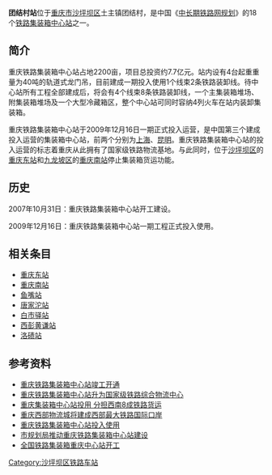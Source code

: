 {{more footnotes|time=2021-10-06}}
{{Infobox China railway station
|车站名称 = 团结村站
|图片 = Tuanjiecun_Station_202206.jpg
|图片介绍 = 
|其他名称 =重庆铁路集装箱中心
|英文名称 = Tuanjiecun Railway Station
|车站代码 = 30062<ref>{{cite book|title=中华人民共和国铁路车站代码（GB/T 10302-2010）|publisher=中国标准出版社|year=2010|isbn=155066140495|ignore-isbn-error=true|pages=36}}</ref>
|电报码 = TQW
|拼音码 = TJC
|车站类型= 货运站
|built= 
|opened = 
|车站位置 = {{CHN}}[[重庆市|重庆市]][[沙坪坝区|沙坪坝区]][[土主镇|土主镇]]团结村
|坐标 = {{coord|29.639658|N|106.375371|E|format=dms|display=inline,title|type:railwaystation_region:CN}}
|归属 = [[成都铁路局|成都铁路局]][[兴隆场站|兴隆场车站]]<ref>{{cite news|title=扩能升级，展开西部大开发腾飞的翅膀|url=http://www.cq.chinanews.com/news/2020/0616/39-9434.html|publisher=中国新闻网|date=2020-06-16|accessdate=2020-11-23|archive-date=2020-11-30|archive-url=https://web.archive.org/web/20201130101028/http://www.cq.chinanews.com/news/2020/0616/39-9434.html|dead-url=no}}</ref>
|使用状态= 使用中
|线路 =  [[兴珞铁路|兴珞铁路]]（原[[襄渝铁路|襄渝铁路]]）
|车站等级 =
|月台数目 = 
|侧式站台 = 
|岛式站台 = 
|站台面 = 	
|股道数目 = 
|正线 = 
|到发线 = 
|其它线 = 
|网站 = 
}}
'''团结村站'''位于[[重庆市|重庆市]][[沙坪坝区|沙坪坝区]]土主镇团结村，是中国《[[中长期铁路网规划|中长期铁路网规划]]》的18个[[中国铁路集装箱中心站|铁路集装箱中心站]]之一。

==简介==
重庆铁路集装箱中心站占地2200亩，项目总投资约7.7亿元。站内设有4台起重重量为40吨的轨道式龙门吊，目前建成一期投入使用1个线束2条铁路装卸线。待中心站所有工程全部建成后，将会有4个线束8条铁路装卸线，一个主集装箱堆场、附集装箱堆场及一个大型冷藏箱区，整个中心站可同时容纳4列火车在站内装卸集装箱。

重庆铁路集装箱中心站于2009年12月16日一期正式投入运营，是中国第三个建成投入运营的集装箱中心站，前两个分别为[[上海|上海]]、[[昆明|昆明]]。重庆铁路集装箱中心站的投入运营的标志着重庆从此拥有了国家级铁路物流基地。与此同时，位于[[沙坪坝区|沙坪坝区]]的[[重庆东站_(上桥)|重庆东站]]和[[九龙坡区|九龙坡区]]的[[重庆南站|重庆南站]]停止集装箱货运功能。

{{fact|2010年10月8日，重庆铁路集装箱中心站的保税物流区投入试运营，这是全国除深圳铁路深圳西保税车站和上海铁路集装箱中心站后第三个投入运营的铁路保税车站。|date=2010-11-29}}

==历史==
2007年10月31日：重庆铁路集装箱中心站开工建设。

2009年12月16日：重庆铁路集装箱中心站一期工程正式投入使用。

==相关条目==
*[[重庆东站_(上桥)|重庆东站]]
*[[重庆南站|重庆南站]]
*[[鱼嘴站_(渝怀铁路)|鱼嘴站]]
*[[唐家沱站|唐家沱站]]
*[[白市驿站|白市驿站]]
*[[黄磏站|西彭黄谦站]]
*[[洛碛站|洛碛站]]

==参考资料==
{{Reflist}}
*[http://news.xinmin.cn/rollnews/2009/12/30/3205048.html 重庆铁路集装箱中心站竣工开通]{{Wayback|url=http://news.xinmin.cn/rollnews/2009/12/30/3205048.html |date=20160304211417 }}
*[https://web.archive.org/web/20081119145333/http://info.56eol.com/Html/n001004/142647577.html 重庆铁路集装箱中心站升为国家级铁路综合物流中心]
*[http://cq.cqnews.net/jjxw/zhcj/200912/t20091229_3927621.htm 重庆集装箱中心站投用 分担西南8成铁路货运]{{dead link|date=2018年4月 |bot=InternetArchiveBot |fix-attempted=yes }}
*[http://cqqx.cqnews.net/yw/spb/200912/t20091230_3928965.htm 重庆西部物流城将建成西部最大铁路国际口岸]{{dead link|date=2018年4月 |bot=InternetArchiveBot |fix-attempted=yes }}
*[http://www.cqspb.cn/spb_content/2009-12/17/content_458980.htm 重庆铁路集装箱中心站投入使用]{{dead link|date=2018年4月 |bot=InternetArchiveBot |fix-attempted=yes }}
*[http://www.cq.gov.cn/zwgk/zfxx/121835.htm 市规划局推动重庆铁路集装箱中心站建设]{{Wayback|url=http://www.cq.gov.cn/zwgk/zfxx/121835.htm |date=20150601164503 }}
*[http://wuliu.0755.org.cn/panyu/huoyun/tieluhuoyun.htm 全国铁路集装箱重庆中心站开工]{{dead link|date=2018年4月 |bot=InternetArchiveBot |fix-attempted=yes }}
{{兴珞铁路}}
{{重庆铁路车站列表}}
{{重庆铁路}}
{{中国铁路集装箱中心站}}
[[Category:沙坪坝区铁路车站|Category:沙坪坝区铁路车站]]